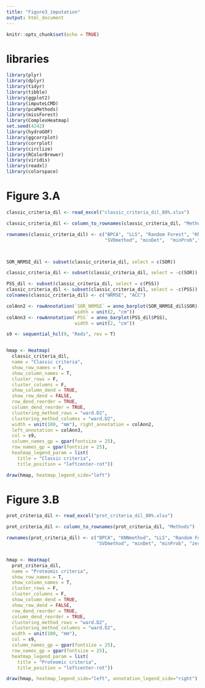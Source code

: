 ```yaml
---
title: "Figure3_imputation"
output: html_document
---
```


```r
knitr::opts_chunk$set(echo = TRUE)
```

# libraries
```r
library(plyr)
library(dplyr)
library(tidyr)
library(tibble)
library(ggplot2)
library(imputeLCMD)
library(pcaMethods)
library(missForest)
library(ComplexHeatmap)
set.seed(4242)
library(hydroGOF)
library(ggcorrplot)
library(corrplot)
library(circlize)
library(RColorBrewer)
library(viridis)
library(readxl)
library(colorspace)
```

# Figure 3.A
```r
classic_criteria_dil <- read_excel("classic_criteria_dil_80%.xlsx")

classic_criteria_dil <- column_to_rownames(classic_criteria_dil, "Methods")

rownames(classic_criteria_dil) <- c("BPCA", "LLS", "Random Forest", "KNNmethod",
                                    "SVDmethod", "minDet",  "minProb","Zero")



SOR_NRMSE_dil <- subset(classic_criteria_dil, select = c(SOR))

classic_criteria_dil <- subset(classic_criteria_dil, select = -c(SOR))

PSS_dil <- subset(classic_criteria_dil, select = c(PSS))
classic_criteria_dil <- subset(classic_criteria_dil, select = -c(PSS))
colnames(classic_criteria_dil) <- c("NRMSE", "ACC")

colAnn2 <- rowAnnotation(`SOR_NRMSE` = anno_barplot(SOR_NRMSE_dil$SOR),
                         width = unit(2, "cm"))
colAnn3 <- rowAnnotation(`PSS` = anno_barplot(PSS_dil$PSS),
                         width = unit(2, "cm"))

s9 <- sequential_hcl(9, "Reds", rev = T)


hmap <- Heatmap(
  classic_criteria_dil,
  name = "Classic criteria",
  show_row_names = T,
  show_column_names = T,
  cluster_rows = F,
  cluster_columns = F,
  show_column_dend = TRUE,
  show_row_dend = FALSE,
  row_dend_reorder = TRUE,
  column_dend_reorder = TRUE,
  clustering_method_rows = "ward.D2",
  clustering_method_columns = "ward.D2",
  width = unit(100, "mm"), right_annotation = colAnn2,
  left_annotation = colAnn3,
  col = s9,
  column_names_gp = gpar(fontsize = 25),
  row_names_gp = gpar(fontsize = 25),
  heatmap_legend_param = list(
    title = "Classic criteria",
    title_position = "leftcenter-rot"))

draw(hmap, heatmap_legend_side="left")
```

# Figure 3.B
```r
prot_criteria_dil <- read_excel("prot_criteria_dil_80%.xlsx")

prot_criteria_dil <- column_to_rownames(prot_criteria_dil, "Methods")

rownames(prot_criteria_dil) <- c("BPCA", "KNNmethod", "LLS", "Random Forest",
                                 "SVDmethod", "minDet", "minProb", "zero")


hmap <- Heatmap(
  prot_criteria_dil,
  name = "Proteomic criteria",
  show_row_names = T,
  show_column_names = T,
  cluster_rows = F,
  cluster_columns = F,
  show_column_dend = TRUE,
  show_row_dend = FALSE,
  row_dend_reorder = TRUE,
  column_dend_reorder = TRUE,
  clustering_method_rows = "ward.D2",
  clustering_method_columns = "ward.D2",
  width = unit(100, "mm"),
  col = s9,
  column_names_gp = gpar(fontsize = 25),
  row_names_gp = gpar(fontsize = 25),
  heatmap_legend_param = list(
    title = "Proteomic criteria",
    title_position = "leftcenter-rot"))

draw(hmap, heatmap_legend_side="left", annotation_legend_side="right")
```



